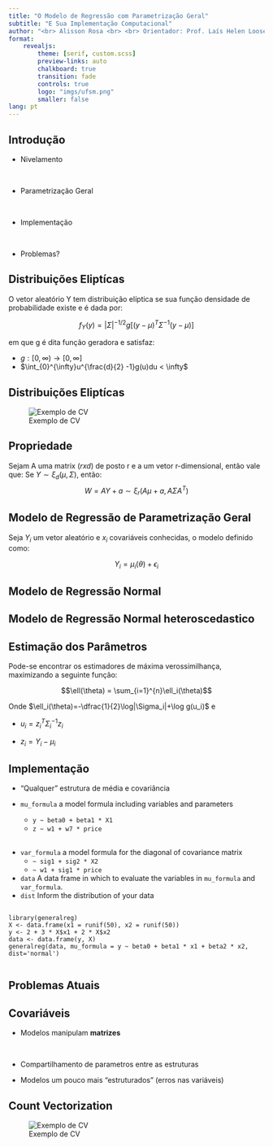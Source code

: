 ```yaml
---
title: "O Modelo de Regressão com Parametrização Geral"
subtitle: "E Sua Implementação Computacional"
author: "<br> Alisson Rosa <br> <br> Orientador: Prof. Laís Helen Loose"
format: 
    revealjs:
        theme: [serif, custom.scss]
        preview-links: auto
        chalkboard: true
        transition: fade
        controls: true
        logo: "imgs/ufsm.png"
        smaller: false
lang: pt
---
```


## Introdução  {background-image="imgs/sptfy_back.jpg" background-opacity=0.1}

::: {.incremental}
- Nivelamento

<br />

- Parametrização Geral

<br />

- Implementação

<br />

- Problemas?
:::














## Distribuições Eliptícas {background-image="https://www.slidebackground.com/uploads/statistics-background/statistics-success-accounting-video-19.jpg" background-opacity=0.05}

O vetor aleatório Y tem distribuição elíptica se sua função densidade de probabilidade existe e é dada por:

$$f_{Y}(y)= |\Sigma|^{-1/2}g[(y-\mu)^{T}\Sigma^{-1}(y-\mu)]$$

em que g é dita função geradora e satisfaz:

* $g:[0, \infty) \rightarrow [0, \infty]$
* $\int_{0}^{\infty}u^{\frac{d}{2} -1}g(u)du < \infty$


## Distribuições Eliptícas {background-image="https://www.slidebackground.com/uploads/statistics-background/statistics-success-accounting-video-19.jpg" background-opacity=0.05}

![Exemplo de CV](imgs/g_func.png){fig-align="center"}


## Propriedade {background-image="https://slidechef.net/wp-content/uploads/2021/10/Free-Google-Slides-Math-Background.jpg" background-opacity=0.07}

Sejam A uma matrix $(rxd)$ de posto r e a um vetor r-dimensional, então vale que:
Se $Y \sim \xi_d(\mu, \Sigma)$, então:
$$W = AY + a  \sim  \xi_r(A\mu + a, A\Sigma A^{T})$$


##  Modelo de Regressão de Parametrização Geral

Seja $Y_i$ um vetor aleatório e $x_i$ covariáveis conhecidas, o modelo definido como:

$$Y_i = \mu_i(\theta) + \epsilon_i$$

## Modelo de Regressão Normal


## Modelo de Regressão Normal heteroscedastico


## Estimação dos Parâmetros

Pode-se encontrar os estimadores de máxima verossimilhança, maximizando a seguinte função:

$$\ell(\theta) = \sum_{i=1}^{n}\ell_i(\theta)$$


Onde $\ell_i(\theta)=-\dfrac{1}{2}\log|\Sigma_i|+\log g(u_i)$ e

* $u_i = z_i^{T}\Sigma_i^{-1}z_i$

* $z_i = Y_i - \mu_i$

## Implementação

* "Qualquer" estrutura de média e covariância



* `mu_formula` a model formula including variables and parameters
  * `y ~ beta0 + beta1 * X1`
  * `z ~ w1 + w7 * price`

## 

* `var_formula` a  model formula for the diagonal of covariance matrix
    * `~ sig1 + sig2 * X2`
    * `~ w1 + sig1 * price`
* `data` A data frame in which to evaluate the variables in `mu_formula` and `var_formula`.
* `dist` Inform the distribution of your data


## 
```{}
library(generalreg)
X <- data.frame(x1 = runif(50), x2 = runif(50))
y <- 2 + 3 * X$x1 + 2 * X$x2
data <- data.frame(y, X)
generalreg(data, mu_formula = y ~ beta0 + beta1 * x1 + beta2 * x2, dist='normal')


```





## Problemas Atuais {background-image="imgs/sptfy_back.jpg" background-opacity=0.07}




## Covariáveis {background-image="imgs/sptfy_back.jpg" background-opacity=0.11}

::: {.incremental}
* Modelos manipulam **matrizes**

<br>

* Compartilhamento de parametros entre as estruturas 

* Modelos um pouco mais "estruturados" (erros nas variáveis)

:::

## Count Vectorization {background-image="imgs/sptfy_back.jpg" background-opacity=0.08}

![Exemplo de CV](imgs/vector.jpg){fig-align="center"}

